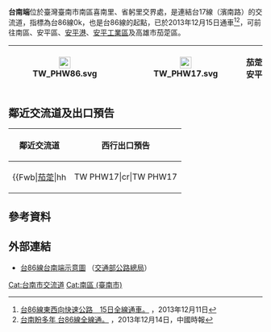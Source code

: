 {{About|台86線的台南端|[[國道八號_(中華民國)|國道八號]]同名之交流道|台南端 (國道8號)}}
{{coord|22|56|09.1|N|120|10|34.8|E|region:ID_type:landmark|display=title}}
{{Infobox Taiwan Highway IC
| name = 台南端
| name_en = Tainan Top
| rd_type = EX
| rd_number = 86
| exit = 0
| exit_name = 台南端
| image = 夜間的臺86線與西部濱海公路2.jpg
| imagename = 台南端夜景
| location = [[臺灣|臺灣]][[臺南市|臺南市]][[南區_(臺南市)|南區]]
| connect = {{Jct|country=TWN|PH|17}}
| goto = 臺南市[[安平區|安平區]]、[[高雄市|高雄市]][[茄萣區|茄萣區]]
| class = 直接式
| time = 2013年12月15日
}}
'''台南端'''位於臺灣臺南市南區喜南里、省躬里交界處，是連結台17線（濱南路）的交流道，指標為台86線0k，也是台86線的起點，已於2013年12月15日通車<ref>[https://www.nownews.com/news/20131211/1050549 台86線東西向快速公路　15日全線通車。] {{Wayback|url=https://www.nownews.com/news/20131211/1050549 |date=20171222053733 }}，2013年12月11日</ref><ref>[http://www.chinatimes.com/realtimenews/20131214002694-260405 台南盼多年 台86線全線通。] {{Wayback|url=http://www.chinatimes.com/realtimenews/20131214002694-260405 |date=20171222051334 }}，2013年12月14日，中國時報</ref>，可前往南區、安平區、[[安平港|安平港]]、[[安平工業區|安平工業區]]及高雄市茄萣區。
{|class="wikitable" style="text-align:center"
! [[File:TW_PHW86.svg|23px]]
| {{Taiwan Highway IC|0|台南端|{{PAGENAME}}}}
| [[File:TW_PHW17.svg|23px]]
| '''茄萣　安平'''
|}

== 鄰近交流道及出口預告 ==
{|class="toccolours" border="1" cellpadding="4" style="margin:0 auto; border-collapse:collapse; text-align:center; white-space:nowrap"
! 鄰近交流道 !! 西行出口預告
|-
|
{{Start expwy box|[[台灣省道快速公路|台灣省道快速公路]]}}
{{Expwy Terminus}}
{{S-line|{{Jct|country=TWN|PH|86}}|0k|#9B0D15}}
{{S-expwy IC|[[灣裡交流道|灣裡交流道]]|往　[[台南交流道|台南交流道]]}}
{{Illus}}
{{Fwb|[[茄萣區|茄萣]]|hh||TW PHW17|cr|TW PHW17||hh|[[安平區|安平]]}}
{{Fwh|ehst|0|台南端}}
{{Fwm|TW PHW86}}
{{Fwh|ehst}}
{{Fwi|Full|2|灣裡}}
{{Fwd|eh|[[歸仁區|歸仁]]}}
{{Fwed}}
|
{|style="width:110px; border-bottom:2px solid #FFF; background-color:#007F00; color:#FFF; text-align:center; font-weight:bold"
| <div style="margin-top:-6px; margin-bottom:-3px; margin-right:-3px; font-size:24px">⬅</div>
| [[File:TW_PHW17.svg|24px]]
| <div style="margin-right:3px; line-height:15px; font-size:18px; word-spacing:3px">茄 萣<div style="font-size:12px">Qieding</div></div>
|}
{|style="width:110px; border-bottom:2px solid #FFF; background-color:#007F00; color:#FFF; text-align:center; font-weight:bold"
| <div style="margin-left:3px; line-height:15px; font-size:18px; word-spacing:3px">安 平<div style="font-size:12px">Anping</div></div>
| [[File:TW_PHW17.svg|24px]]
| <div style="margin-top:-6px; margin-bottom:-6px; margin-left:-3px; font-size:24px">↗️</div>
|}
|}

== 參考資料 ==
{{Reflist}}

== 外部連結 ==
* [https://www.thb.gov.tw/resource/upload/Expressway/1b145619-2c83-4954-89d2-e92be3c936a8.jpg 台86線台南端示意圖] {{Wayback|url=https://www.thb.gov.tw/resource/upload/Expressway/1b145619-2c83-4954-89d2-e92be3c936a8.jpg |date=20220126160723 }}（[[交通部公路總局|交通部公路總局]]）

{{台86線}}
{{TW-road-stub}}

[[Cat:台南市交流道|Cat:台南市交流道]]
[[Cat:南區_(臺南市)|Cat:南區 (臺南市)]]